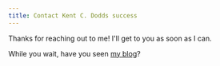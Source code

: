 ```yaml
---
title: Contact Kent C. Dodds success
---
```


Thanks for reaching out to me! I'll get to you as soon as I can.

While you wait, have you seen [my blog](/blog)?
